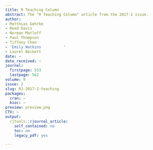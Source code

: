 ```yaml
---
title: R Teaching Column
abstract: The "R Teaching Column" article from the 2017-2 issue.
author:
- Matthias Gehrke
- Reed Davis
- Norman Matloff
- Paul Thompson
- Tiffany Chen
- 'Emily Watkins          '
- Laurel Beckett
date: ~
date_received: ~
journal:
  firstpage: 553
  lastpage: 562
volume: 9
issue: 2
slug: RJ-2017-2-teaching
packages:
  cran: ~
  bioc: ~
preview: preview.png
CTV: ~
output:
  rjtools::rjournal_article:
    self_contained: no
    toc: no
    legacy_pdf: yes

---
```

